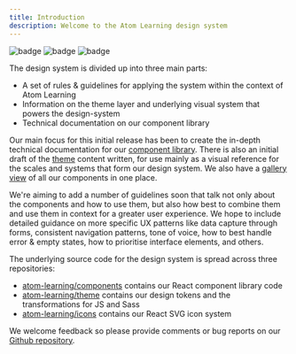 ```yaml
---
title: Introduction
description: Welcome to the Atom Learning design system
---
```


![badge](https://img.shields.io/npm/v/@components)
![badge](https://img.shields.io/github/workflow/status/Atom-Learning/components/Test%20&%20validate)
![badge](https://img.shields.io/bundlephobia/minzip/@components)

The design system is divided up into three main parts:

- A set of rules & guidelines for applying the system within the context of Atom Learning
- Information on the theme layer and underlying visual system that powers the design-system
- Technical documentation on our component library

Our main focus for this initial release has been to create the in-depth technical documentation for our [component library](/components/introduction). There is also an initial draft of the [theme](/theme/colours) content written, for use mainly as a visual reference for the scales and systems that form our design system. We also have a [gallery view](/components) of all our components in one place.

We're aiming to add a number of guidelines soon that talk not only about the components and how to use them, but also how best to combine them and use them in context for a greater user experience. We hope to include detailed guidance on more specific UX patterns like data capture through forms, consistent navigation patterns, tone of voice, how to best handle error & empty states, how to prioritise interface elements, and others.

The underlying source code for the design system is spread across three repositories:

- [atom-learning/components](https://github.com/Atom-Learning/components) contains our React component library code
- [atom-learning/theme](https://github.com/Atom-Learning/theme) contains our design tokens and the transformations for JS and Sass
- [atom-learning/icons](https://github.com/Atom-Learning/icons) contains our React SVG icon system

We welcome feedback so please provide comments or bug reports on our [Github repository](https://github.com/Atom-Learning/components/issues).
